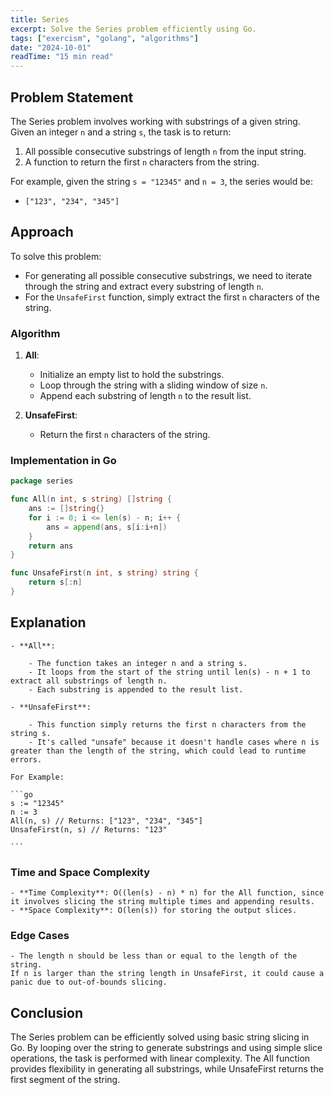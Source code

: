 ```yaml
---
title: Series
excerpt: Solve the Series problem efficiently using Go.
tags: ["exercism", "golang", "algorithms"]
date: "2024-10-01"
readTime: "15 min read"
---
```


## Problem Statement

The Series problem involves working with substrings of a given string. Given an integer `n` and a string `s`, the task is to return:
1. All possible consecutive substrings of length `n` from the input string.
2. A function to return the first `n` characters from the string.

For example, given the string `s = "12345"` and `n = 3`, the series would be:
- `["123", "234", "345"]`

## Approach

To solve this problem:
- For generating all possible consecutive substrings, we need to iterate through the string and extract every substring of length `n`.
- For the `UnsafeFirst` function, simply extract the first `n` characters of the string.

### Algorithm

1. **All**:
   - Initialize an empty list to hold the substrings.
   - Loop through the string with a sliding window of size `n`.
   - Append each substring of length `n` to the result list.
   
2. **UnsafeFirst**:
   - Return the first `n` characters of the string.

### Implementation in Go

```go
package series

func All(n int, s string) []string {
    ans := []string{}
	for i := 0; i <= len(s) - n; i++ {
        ans = append(ans, s[i:i+n])
    }
	return ans
}

func UnsafeFirst(n int, s string) string {
	return s[:n]
}
```

## Explanation
    - **All**:

        - The function takes an integer n and a string s.
        - It loops from the start of the string until len(s) - n + 1 to extract all substrings of length n.
        - Each substring is appended to the result list.

    - **UnsafeFirst**:

        - This function simply returns the first n characters from the string s.
        - It's called "unsafe" because it doesn't handle cases where n is greater than the length of the string, which could lead to runtime errors.
    
    For Example:

    ```go
    s := "12345"
    n := 3
    All(n, s) // Returns: ["123", "234", "345"]
    UnsafeFirst(n, s) // Returns: "123"

    ```

### Time and Space Complexity

    - **Time Complexity**: O((len(s) - n) * n) for the All function, since it involves slicing the string multiple times and appending results.
    - **Space Complexity**: O(len(s)) for storing the output slices.

### Edge Cases
    - The length n should be less than or equal to the length of the string.
    If n is larger than the string length in UnsafeFirst, it could cause a panic due to out-of-bounds slicing.

## Conclusion
The Series problem can be efficiently solved using basic string slicing in Go. By looping over the string to generate substrings and using simple slice operations, the task is performed with linear complexity. The All function provides flexibility in generating all substrings, while UnsafeFirst returns the first segment of the string.